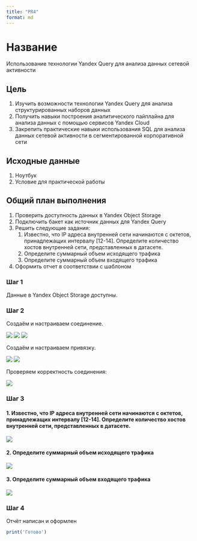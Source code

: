 ```yaml
---
title: "PR4"
format: md
---
```


# Название

Использование технологии Yandex Query для анализа данных сетевой активности

## Цель

1.  Изучить возможности технологии Yandex Query для анализа структурированных наборов данных
2.  Получить навыки построения аналитического пайплайна для анализа данных с помощью сервисов Yandex Cloud
3.  Закрепить практические навыки использования SQL для анализа данных сетевой активности в сегментированной корпоративной сети

## Исходные данные

1.  Ноутбук
2.  Условие для практической работы

## Общий план выполнения

1.  Проверить доступность данных в Yandex Object Storage
2.  Подключить бакет как источник данных для Yandex Query
3.  Решить следующие задания:
    1.  Известно, что IP адреса внутренней сети начинаются с октетов, принадлежащих интервалу \[12-14\]. Определите количество хостов внутренней сети, представленных в датасете.
    2.  Определите суммарный объем исходящего трафика
    3.  Определите суммарный объем входящего трафика
4.  Оформить отчет в соответствии с шаблоном

### Шаг 1

Данные в Yandex Object Storage доступны.

### Шаг 2

Создаём и настраиваем соединение.

![](../img/img4_1.png) ![](../img/img4_2.png) ![](../img/img4_3.png)

Создаём и настраиваем привязку.

![](../img/img4_4.png) ![](../img/img4_5.png)

Проверяем корректность соединения:

![](../img/img4_6.png)

### Шаг 3

#### 1. Известно, что IP адреса внутренней сети начинаются с октетов, принадлежащих интервалу \[12-14\]. Определите количество хостов внутренней сети, представленных в датасете.

![](../img/img4_7.png)

#### 2. Определите суммарный объем исходящего трафика

![](../img/img4_9.png)

#### 3. Определите суммарный объем входящего трафика

![](../img/img4_8.png)

### Шаг 4

Отчёт написан и оформлен


``` r
print('Готово')
```
